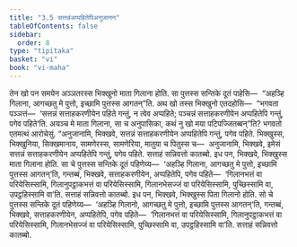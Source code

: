 ```yaml
---
title: "3.5 सत्तन्नंअप्पहितेपिअनुजानन"
tableOfContents: false
sidebar:
  order: 8
type: "tipitaka"
basket: "vi"
book: "vi-maha"
---
```



<DynamicBreadcrumb />

<Division number="198" book="vi-maha">

<Paragraph number="867" book="vi-maha">
तेन खो पन समयेन अञ्ञतरस्स भिक्खुनो माता गिलाना होति. सा पुत्तस्स सन्तिके दूतं पाहेसि—  “अहञ्हि गिलाना, आगच्छतु मे पुत्तो, इच्छामि पुत्तस्स आगतन्”ति. अथ खो तस्स भिक्खुनो एतदहोसि—  “भगवता पञ्ञत्तं—  ‘सत्तन्नं सत्ताहकरणीयेन पहिते गन्तुं, न त्वेव अप्पहिते; पञ्चन्नं सत्ताहकरणीयेन अप्पहितेपि गन्तुं, पगेव पहिते’ति. अयञ्च मे माता गिलाना, सा च अनुपासिका, कथं नु खो मया पटिपज्जितब्बन्”ति? भगवतो एतमत्थं आरोचेसुं. “अनुजानामि, भिक्खवे, सत्तन्नं सत्ताहकरणीयेन अप्पहितेपि गन्तुं, पगेव पहिते. भिक्खुस्स, भिक्खुनिया, सिक्खमानाय, सामणेरस्स, सामणेरिया, मातुया च पितुस्स च—  अनुजानामि, भिक्खवे, इमेसं सत्तन्नं सत्ताहकरणीयेन अप्पहितेपि गन्तुं, पगेव पहिते. सत्ताहं सन्निवत्तो कातब्बो.
</Paragraph>

<Paragraph number="868" book="vi-maha">
इध पन, भिक्खवे, भिक्खुस्स माता गिलाना होति. सा चे पुत्तस्स सन्तिके दूतं पहिणेय्य—  ‘अहञ्हि गिलाना, आगच्छतु मे पुत्तो, इच्छामि पुत्तस्स आगतन्’ति, गन्तब्बं, भिक्खवे, सत्ताहकरणीयेन, अप्पहितेपि, पगेव पहिते—  ‘गिलानभत्तं वा परियेसिस्सामि, गिलानुपट्ठाकभत्तं वा परियेसिस्सामि, गिलानभेसज्जं वा परियेसिस्सामि, पुच्छिस्सामि वा, उपट्ठहिस्सामि वा’ति. सत्ताहं सन्निवत्तो कातब्बो.
</Paragraph>

<Paragraph number="869" book="vi-maha">
इध पन, भिक्खवे, भिक्खुस्स पिता गिलानो होति. सो चे पुत्तस्स सन्तिके दूतं पहिणेय्य—  ‘अहञ्हि गिलानो, आगच्छतु मे पुत्तो, इच्छामि पुत्तस्स आगतन्’ति, गन्तब्बं, भिक्खवे, सत्ताहकरणीयेन, अप्पहितेपि, पगेव पहिते—  ‘गिलानभत्तं वा परियेसिस्सामि, गिलानुपट्ठाकभत्तं वा परियेसिस्सामि, गिलानभेसज्जं वा परियेसिस्सामि, पुच्छिस्सामि वा, उपट्ठहिस्सामि वा’ति. सत्ताहं सन्निवत्तो कातब्बो.
</Paragraph>
</Division>